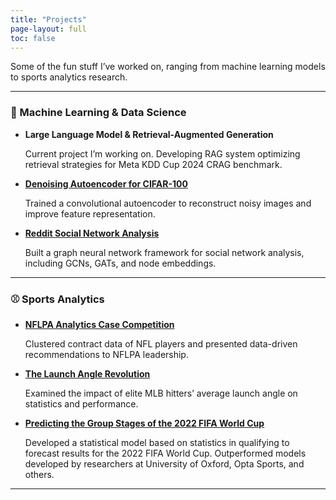```yaml
---
title: "Projects"
page-layout: full
toc: false
---
```


Some of the fun stuff I've worked on, ranging from machine learning models to sports analytics research.  

---

### 🔢 Machine Learning & Data Science  
- **Large Language Model & Retrieval-Augmented Generation**

    Current project I'm working on. Developing RAG system optimizing retrieval strategies for Meta KDD Cup 2024 CRAG benchmark. 

- [**Denoising Autoencoder for CIFAR-100**](https://github.com/stevenluchen/denoising-autoencoder){target=_blank}  

    Trained a convolutional autoencoder to reconstruct noisy images and improve feature representation.  

- [**Reddit Social Network Analysis**](https://github.com/stevenluchen/reddit-social-network-analysis){target=_blank}

    Built a graph neural network framework for social network analysis, including GCNs, GATs, and node embeddings.
    
---
    
### ⚾ Sports Analytics 
- [**NFLPA Analytics Case Competition**](https://github.com/kevbaer/nflpa_24){target=_blank}

    Clustered contract data of NFL players and presented data-driven recommendations to NFLPA leadership. 
    
- [**The Launch Angle Revolution**](https://www.bruinsportsanalytics.com/post/launch-angle){target=_blank}

    Examined the impact of elite MLB hitters' average launch angle on statistics and performance. 
    
- [**Predicting the Group Stages of the 2022 FIFA World Cup**](https://www.bruinsportsanalytics.com/post/predicting_fifa_wc_2022){target=_blank}

    Developed a statistical model based on statistics in qualifying to forecast results for the 2022 FIFA World Cup. Outperformed models developed by researchers at University of Oxford, Opta Sports, and others. 
    
---